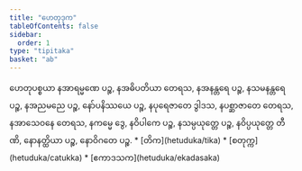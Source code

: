 ```yaml
---
title: "ဟေတုဒုက"
tableOfContents: false
sidebar:
  order: 1
type: "tipitaka"
basket: "ab"
---
```



<DynamicBreadcrumb />

<Division number="51">

<Paragraph number="2148">
ဟေတုပစ္စယာ နအာရမ္မဏေ ပဉ္စ, နအဓိပတိယာ တေရသ, နအနန္တရေ ပဉ္စ, နသမနန္တရေ ပဉ္စ, နအညမညေ ပဉ္စ, နော်ပနိဿယေ ပဉ္စ, နပုရေဇာတေ ဒွါဒသ, နပစ္ဆာဇာတေ တေရသ, နအာသေဝနေ တေရသ, နကမ္မေ ဒွေ, နဝိပါကေ ပဉ္စ, နသမ္ပယုတ္တေ ပဉ္စ, နဝိပ္ပယုတ္တေ တီဏိ, နောနတ္ထိယာ ပဉ္စ, နောဝိဂတေ ပဉ္စ.

</Paragraph>
</Division>

<TableOfContents>
* [တိက](hetuduka/tika)
* [စတုက္က](hetuduka/catukka)
* [ဧကာဒသက](hetuduka/ekadasaka)
</TableOfContents>